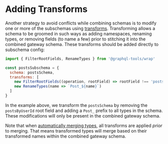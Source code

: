 # Adding Transforms

Another strategy to avoid conflicts while combining schemas is to modify one or more of the
subschemas using [transforms](/docs/transforms). Transforming allows a schema to be groomed in such
ways as adding namespaces, renaming types, or removing fields (to name a few) prior to stitching it
into the combined gateway schema. These transforms should be added directly to subschema config:

```js
import { FilterRootFields, RenameTypes } from '@graphql-tools/wrap'

const postsSubschema = {
  schema: postsSchema,
  transforms: [
    new FilterRootFields((operation, rootField) => rootField !== 'postsByUserId'),
    new RenameTypes(name => `Post_${name}`)
  ]
}
```

In the example above, we transform the `postsSchema` by removing the `postsByUserId` root field and
adding a `Post_` prefix to all types in the schema. These modifications will only be present in the
combined gateway schema.

Note that when [automatically merging types](/docs/getting-started/duplicate-types#automatic-merge),
all transforms are applied _prior_ to merging. That means transformed types will merge based on
their transformed names within the combined gateway schema.

